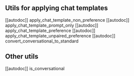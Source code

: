 ## Utils for applying chat templates

[[autodoc]] apply_chat_template_non_preference
[[autodoc]] apply_chat_template_prompt_only
[[autodoc]] apply_chat_template_preference
[[autodoc]] apply_chat_template_unpaired_preference
[[autodoc]] convert_conversational_to_standard

## Other utils

[[autodoc]] is_conversational